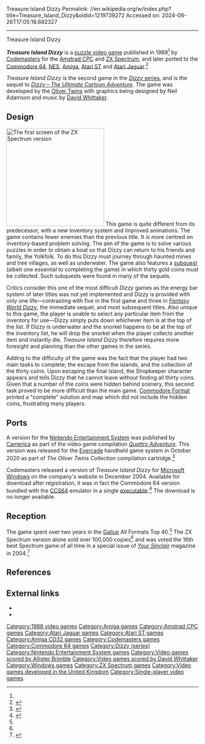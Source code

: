 Treasure Island Dizzy
Permalink: //en.wikipedia.org/w/index.php?title=Treasure_Island_Dizzy&oldid=1219739272
Accessed on: 2024-06-26T17:05:18.682327



------
Treasure Island Dizzy
{{multiple issues|
{{More citations needed|date=May 2009}}
{{Original research|date=July 2011}}
}}
{{Use dmy dates|date=October 2020}}
{{Infobox video game
| title = Treasure Island Dizzy
| image = Treasure Island Dizzy Coverart.png
| developer = [[Oliver Twins]]
| publisher = [[Codemasters]]
| designer = 
| engine = 
| released = Early 1989<ref name='nce130791'>{{cite magazine |title=Dizzy Heights|magazine=New Computer Express|issue=140|publisher=Future Publishing|date=13 July 1991|page=50|author=[[Stuart Campbell (game journalist)|Stuart Campbell]]|url=https://archive.org/details/NH2021_New_Computer_Express_Issue140.pdf/page/n49/mode/2up|access-date=23 November 2021}}</ref>
| genre = [[Adventure game|Adventure]], [[Platform game|platform]]
| modes = [[Single-player]]
| series = ''[[Dizzy (series)|Dizzy]]''
| platforms = [[Amstrad CPC]], [[ZX Spectrum]], [[Commodore 64]], [[Amiga]], [[Atari ST]], [[Nintendo Entertainment System|NES]], [[Amiga CD32]], [[Atari Jaguar|Jaguar]]
}}

'''''Treasure Island Dizzy''''' is a [[puzzle video game]] published in 1989<ref name='nce130791' /> by [[Codemasters]] for the [[Amstrad CPC]] and [[ZX Spectrum]], and later ported to the [[Commodore 64]], [[Nintendo Entertainment System|NES]], [[Amiga]], [[Atari ST]] and [[Atari Jaguar]].<ref>{{Cite web|url=https://mag.mo5.com/actu/147685/defender-of-the-crown-et-treasure-island-dizzy-sur-atari-jaguar/|title=Defender of the Crown et Treasure Island Dizzy sur Atari Jaguar!|date=21 September 2018}}</ref>

''Treasure Island Dizzy'' is the second game in the [[Dizzy (series)|''Dizzy'' series]], and is the sequel to ''[[Dizzy – The Ultimate Cartoon Adventure]]''. The game was developed by the [[Oliver Twins]] with graphics being designed by Neil Adamson and music by [[David Whittaker (video game composer)|David Whittaker]].

== Design ==
[[File:Treasure Island Dizzy.png|thumb|256px|The first screen of the [[ZX Spectrum]] version]]
This game is quite different from its predecessor, with a new inventory system and improved animations. The game contains fewer enemies than the previous title. It is more centred on inventory-based problem solving. The aim of the game is to solve various puzzles in order to obtain a boat so that Dizzy can return to his friends and family, the Yolkfolk. To do this Dizzy must journey through haunted mines and tree villages, as well as underwater. The game also features a [[quest (gaming)#Side-quest|subquest]] (albeit one essential to completing the game) in which thirty gold coins must be collected. Such subquests were found in many of the sequels.

Critics consider this one of the most difficult ''Dizzy'' games as the energy bar system of later titles was not yet implemented and Dizzy is provided with only one life—contrasting with five in the first game and three in ''[[Fantasy World Dizzy]]'', the immediate sequel, and most subsequent titles. Also unique to this game, the player is unable to select any particular item from the inventory for use—Dizzy simply puts down whichever item is at the top of the list. If Dizzy is underwater and the snorkel happens to be at the top of the inventory list, he will drop the snorkel when the player collects another item and instantly die. ''Treasure Island Dizzy'' therefore requires more foresight and planning than the other games in the series.

Adding to the difficulty of the game was the fact that the player had two main tasks to complete; the escape from the islands, and the collection of the thirty coins. Upon escaping the final island, the Shopkeeper character appears and tells Dizzy that he cannot leave without finding all thirty coins. Given that a number of the coins were hidden behind scenery, this second task proved to be more difficult than the main game. [[Commodore Format]] printed a "complete" solution and map which did not include the hidden coins, frustrating many players.

==Ports==
A version for the [[Nintendo Entertainment System]] was published by [[Camerica]] as part of the video game compilation ''[[Quattro Adventure]]''. This version was released for the [[Evercade]] handheld game system in October 2020 as part of ''The Oliver Twins Collection'' compilation cartridge.<ref>{{Cite web|title=The Oliver Twins Collection|url=https://evercade.co.uk/cartridges/the-oliver-twins-collection/|website=Evercade}}</ref>

Codemasters released a version of ''Treasure Island Dizzy'' for [[Microsoft Windows]] on the company's website in December 2004. Available for download after registration, it was in fact the Commodore 64 version bundled with the [[CCS64]] emulator in a single [[executable]].<ref>{{cite web |title=Codemasters: Downloads: Download details |website=Codemasters.co.uk |date=15 December 2004 |url=http://www.codemasters.co.uk/downloads/index.php?downloadid=17409 |access-date=2015-06-04 |archive-url=https://web.archive.org/web/20050417043040/http://www.codemasters.co.uk/downloads/index.php?downloadid=17409 |archive-date=2005-04-17}}</ref> The download is no longer available.

==Reception==
The game spent over two years in the [[Gallup (company)|Gallup]] All Formats Top 40.<ref name='nce130791' /> The ZX Spectrum version alone sold over 100,000 copies<ref name='nce130791' /> and was voted the 16th best Spectrum game of all time in a special issue of ''[[Your Sinclair]]'' magazine in 2004.<ref>{{cite journal|title=Top 50 Games of All Time|journal=Your Sinclair|date=November 2004|publisher=Imagine Publishing}}</ref>

== References ==

{{Reflist}}

== External links ==
* {{moby game|id=/treasure-island-dizzy}}
* {{WoS game|id=0009333}}

{{Portal bar|1980s|United Kingdom|Video games}}
{{Dizzy series}}
{{Authority control}}

{{DEFAULTSORT:Treasure Island Dizzy}}
[[Category:1988 video games]]
[[Category:Amiga games]]
[[Category:Amstrad CPC games]]
[[Category:Atari Jaguar games]]
[[Category:Atari ST games]]
[[Category:Amiga CD32 games]]
[[Category:Codemasters games]]
[[Category:Commodore 64 games]]
[[Category:Dizzy (series)]]
[[Category:Nintendo Entertainment System games]]
[[Category:Video games scored by Allister Brimble]]
[[Category:Video games scored by David Whittaker]]
[[Category:Windows games]]
[[Category:ZX Spectrum games]]
[[Category:Video games developed in the United Kingdom]]
[[Category:Single-player video games]]